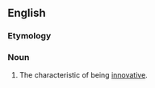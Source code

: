 ==English==

===Etymology===
{{suffix|en|innovative|ness}}

===Noun===
{{en-noun|-}}

# The characteristic of being [[innovative]].
